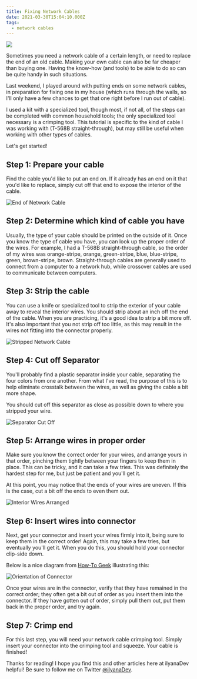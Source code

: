 ```yaml
---
title: Fixing Network Cables
date: 2021-03-30T15:04:10.000Z
tags:
  - network cables
---
```


![](fixing-network-cables.png)

Sometimes you need a network cable of a certain length, or need to replace the end of an old cable. Making your own cable can also be far cheaper than buying one. Having the know-how (and tools) to be able to do so can be quite handy in such situations.

Last weekend, I played around with putting ends on some network cables, in preparation for fixing one in my house (which runs through the walls, so I'll only have a few chances to get that one right before I run out of cable).

I used a kit with a specialized tool, though most, if not all, of the steps can be completed with common household tools; the only specialized tool necessary is a crimping tool. This tutorial is specific to the kind of cable I was working with (T-568B straight-through), but may still be useful when working with other types of cables.

Let's get started!

## Step 1: Prepare your cable

Find the cable you'd like to put an end on. If it already has an end on it that you'd like to replace, simply cut off that end to expose the interior of the cable.

![End of Network Cable](network-cable-end.png "Start with interior of cable exposed")

## Step 2: Determine which kind of cable you have

Usually, the type of your cable should be printed on the outside of it. Once you know the type of cable you have, you can look up the proper order of the wires. For example, I had a T-568B straight-through cable, so the order of my wires was orange-stripe, orange, green-stripe, blue, blue-stripe, green, brown-stripe, brown. Straight-through cables are generally used to connect from a computer to a network hub, while crossover cables are used to communicate between computers.

## Step 3: Strip the cable

You can use a knife or specialized tool to strip the exterior of your cable away to reveal the interior wires. You should strip about an inch off the end of the cable. When you are practicing, it's a good idea to strip a bit more off. It's also important that you not strip off too little, as this may result in the wires not fitting into the connector properly.

![Stripped Network Cable](network-cable-stripped.png "Strip the end of the cable about one inch")

## Step 4: Cut off Separator

You'll probably find a plastic separator inside your cable, separating the four colors from one another. From what I've read, the purpose of this is to help eliminate crosstalk between the wires, as well as giving the cable a bit more shape.

You should cut off this separator as close as possible down to where you stripped your wire.

![Separator Cut Off](network-cable-separator-cut-off.png "Cut off the separator as close as possible to the bottom of the stripped section")

## Step 5: Arrange wires in proper order

Make sure you know the correct order for your wires, and arrange yours in that order, pinching them tightly between your fingers to keep them in place. This can be tricky, and it can take a few tries. This was definitely the hardest step for me, but just be patient and you'll get it.

At this point, you may notice that the ends of your wires are uneven. If this is the case, cut a bit off the ends to even them out.

![Interior Wires Arranged](network-cable-wires-arranged.png "Arrange the wires in the proper order")

## Step 6: Insert wires into connector

Next, get your connector and insert your wires firmly into it, being sure to keep them in the correct order! Again, this may take a few tries, but eventually you'll get it. When you do this, you should hold your connector clip-side down.

Below is a nice diagram from [How-To Geek](https://www.howtogeek.com/60486/how-to-make-your-own-custom-length-network-cables/) illustrating this:

![Orientation of Connector](network-cable-connector-diagram.png "This diagram shows how to orient your wires in your connector.")

Once your wires are in the connector, verify that they have remained in the correct order; they often get a bit out of order as you insert them into the connector. If they have gotten out of order, simply pull them out, put them back in the proper order, and try again.

## Step 7: Crimp end

For this last step, you will need your network cable crimping tool. Simply insert your connector into the crimping tool and squeeze. Your cable is finished!

Thanks for reading! I hope you find this and other articles here at ilyanaDev helpful! Be sure to follow me on Twitter [@ilyanaDev](https://twitter.com/ilyanaDev).
